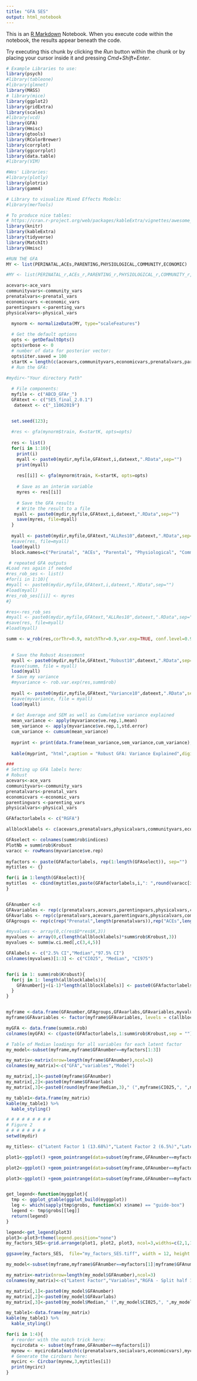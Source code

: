 ```yaml
---
title: "GFA SES"
output: html_notebook
---
```


This is an [R Markdown](http://rmarkdown.rstudio.com) Notebook. When you execute code within the notebook, the results appear beneath the code. 

Try executing this chunk by clicking the *Run* button within the chunk or by placing your cursor inside it and pressing *Cmd+Shift+Enter*. 

```r
# Example Libraries to use:
library(psych)
#library(tableone)
#library(glmnet)
library(MASS)
# library(mice)
library(ggplot2)
library(gridExtra)
library(scales)
#library(vcd)
library(GFA)
library(Hmisc)
library(gtools)
library(RColorBrewer)
library(corrplot)
library(ggcorrplot)
library(data.table)
#library(VIM)

#Wes' Libraries:
#library(plotly)
library(plotrix)
library(gamm4)

# Library to visualize Mixed Effects Models:
#library(merTools)

# To produce nice tables:
# https://cran.r-project.org/web/packages/kableExtra/vignettes/awesome_table_in_html.html
library(knitr)
library(kableExtra)
library(tidyverse)
library(MatchIt)
library(Hmisc)

```


```r

#RUN THE GFA
MY <- list(PERINATAL,ACEs,PARENTING,PHYSIOLOGICAL,COMMUNITY,ECONOMIC)

#MY <- list(PERINATAL_r,ACEs_r,PARENTING_r,PHYSIOLOGICAL_r,COMMUNITY_r,ECONOMIC_r)

acevars<-ace_vars
communityvars<-community_vars
prenatalvars<-prenatal_vars
economicvars <-economic_vars
parentingvars <-parenting_vars
physicalvars<-physical_vars

  mynorm <- normalizeData(MY, type="scaleFeatures")
  
  # Get the default options
  opts <- getDefaultOpts()
  opts$vrbose <- 0
  # number of data for posterior vector:
  opts$iter.saved = 100
  startK = length(c(acevars,communityvars,economicvars,prenatalvars,parentingvars,physicalvars))
  # Run the GFA:
  
#mydir<-"Your directory Path"

  # File components:
  myfile <- c("ABCD_GFAr_")
  GFAtext <- c("SES_final_2.0.1")
   dateext <- c("_11062019")


  set.seed(123);
  
  #res <- gfa(mynorm$train, K=startK, opts=opts)
  
  res <- list()
  for(i in 1:10){
    print(i)
    myall <- paste0(mydir,myfile,GFAtext,i,dateext,".RData",sep="")
    print(myall)
    
    res[[i]] <- gfa(mynorm$train, K=startK, opts=opts)
    
    # Save as an interim variable
    myres <- res[[i]]
    
    # Save the GFA results
    # Write the result to a file
   myall <- paste0(mydir,myfile,GFAtext,i,dateext,".RData",sep="")
    save(myres, file=myall)
  }
  
  myall <- paste0(mydir,myfile,GFAtext,"ALLRes10",dateext,".RData",sep="")
  #save(res, file=myall)
  load(myall)
  block.names=c("Perinatal", "ACEs", "Parental", "Physiological", "Community", "Economic")
```


```r
 # repeated GFA outputs
#Load res again if needed
#res_rob_ses <- list()
#for(i in 1:10){
#myall <- paste0(mydir,myfile,GFAtext,i,dateext,".RData",sep="")
#load(myall)
#res_rob_ses[[i]] <- myres
#}

#res<-res_rob_ses
#myall <- paste0(mydir,myfile,GFAtext,"ALLRes10",dateext,".RData",sep="")
#save(res, file=myall)
#load(myall)

summ <- w_rob(res,corThr=0.9, matchThr=0.9,var.exp=TRUE, conf.level=0.95, heatmap.rep=TRUE, sparse=TRUE, forest=TRUE, block.names)

  
  # Save the Robust Assessment
  myall <- paste0(mydir,myfile,GFAtext,"Robust10",dateext,".RData",sep="")
  #save(summ, file = myall)
  load(myall)
  # Save my variance
  #myvariance <- rob.var.exp(res,summ$rob)
  
  myall <- paste0(mydir,myfile,GFAtext,"Variance10",dateext,".RData",sep="")
  #save(myvariance, file = myall)
  load(myall)
  
  # Get Average and SEM as well as Cumulative variance explained
  mean_variance <- apply(myvariance$ve.rep,1,mean)
  sem_variance <- apply(myvariance$ve.rep,1,std.error)
  cum_variance <- cumsum(mean_variance)
  
  myprint <- print(data.frame(mean_variance,sem_variance,cum_variance),digits = 2)
  
  kable(myprint, "html",caption = "Robust GFA: Variance Explained",digits=c(2,2,2)) %>% kable_styling(bootstrap_options = c( "hover", "condensed", "responsive"),font_size = 11)
```  



```r
###
# Setting up GFA labels here:
# Robust
acevars<-ace_vars
communityvars<-community_vars
prenatalvars<-prenatal_vars
economicvars <-economic_vars
parentingvars <-parenting_vars
physicalvars<-physical_vars

GFAfactorlabels <- c("RGFA")

allblocklabels <- c(acevars,prenatalvars,physicalvars,communityvars,economicvars,parentingvars)

GFAselect <- colnames(summ$rob$indices)
PlotNb = summ$rob$Krobust
varacc <- rowMeans(myvariance$ve.rep)
  
myfactors <- paste(GFAfactorlabels, rep(1:length(GFAselect)), sep="")
mytitles <- {}

for(i in 1:length(GFAselect)){
mytitles  <- cbind(mytitles,paste(GFAfactorlabels,i,": ",round(varacc[i],digits=2),"% Var.",sep=""))
}


GFAnumber <-0
GFAvariables <- rep(c(prenatalvars,acevars,parentingvars,physicalvars,communityvars,economicvars), summ$rob$Krobust)
GFAvarlabs <- rep(c(prenatalvars,acevars,parentingvars,physicalvars,communityvars,economicvars), summ$rob$Krobust)
GFAgroups <- rep(c(rep("Prenatal",length(prenatalvars)),rep("ACEs",length(acevars)),rep("Parental",length(parentingvars)),rep("Physiological",length(physicalvars)),rep("School/Community",length(communityvars)), rep("Economic",length(economicvars))),summ$rob$Krobust)

#myvalues <- array(0,c(res$D*res$K,3))
myvalues <- array(0,c(length(allblocklabels)*summ$rob$Krobust,3))
myvalues <- summ$w.ci.med[,c(3,4,5)]

GFAlabels <- c("2.5% CI","Median","97.5% CI")
colnames(myvalues)[1:3] <- c("CI025", "Median", "CI975")


for(i in 1: summ$rob$Krobust){
  for(j in 1: length(allblocklabels)){
    GFAnumber[j+(i-1)*length(allblocklabels)] <- paste0(GFAfactorlabels,i)
  }
}


myframe <-data.frame(GFAnumber,GFAgroups,GFAvarlabs,GFAvariables,myvalues)
myframe$GFAvariables <- factor(myframe$GFAvariables, levels = c(allblocklabels))

myGFA <- data.frame(summ$x.rob)
colnames(myGFA) <- c(paste(GFAfactorlabels,1:summ$rob$Krobust,sep = ""))

```

```r
# Table of Median loadings for all variables for each latent factor
my_model<-subset(myframe,myframe$GFAnumber==myfactors[1:3])

my_matrix<-matrix(nrow=length(myframe$GFAnumber),ncol=3)
colnames(my_matrix)<-c("GFA","variables","Model")

my_matrix[,1]<-paste0(myframe$GFAnumber)
my_matrix[,2]<-paste0(myframe$GFAvarlabs)
my_matrix[,3]<-paste0(round(myframe$Median,3)," (",myframe$CI025,", ",myframe$CI975,")")

my_table1<-data.frame(my_matrix)
kable(my_table1) %>%
  kable_styling()
```
  

```r
# # # # # # # # # 
# Figure 2 
# # # # # # # # 
setwd(mydir)

my_titles<- c("Latent Factor 1 (13.68%)","Latent Factor 2 (6.5%)","Latent Factor 3 (5.91%)")

plot1<-ggplot() +geom_pointrange(data=subset(myframe,GFAnumber==myfactors[1]), mapping=aes(GFAvariables, Median,ymin=CI025,ymax=CI975,colour=GFAgroups),shape=1,size=2,stroke=2,fatten=.5)+theme_linedraw() +theme(legend.position = "none",axis.text.x = element_text(hjust = 1,size=12, family="Arial"),title = element_text(size=12, family="Arial"),axis.text.y = element_text(hjust = 1,size=12, family="Arial"))+ggtitle(my_titles[1])  + geom_hline(yintercept = 0,linetype = "dashed",colour="black") + coord_flip()+labs(color="Variable Groups")+xlab(" ")

plot2<-ggplot() +geom_pointrange(data=subset(myframe,GFAnumber==myfactors[2]), mapping=aes(GFAvariables, Median,ymin=CI025,ymax=CI975,colour=GFAgroups),shape=1,size=2,stroke=2,fatten=.5)+theme_linedraw() +theme(legend.position = "none",axis.text.x = element_text(hjust = 1,size=12, family="Arial"),title = element_text(size=12, family="Arial"),axis.text.y = element_blank())+ggtitle(my_titles[2])  + geom_hline(yintercept = 0,linetype = "dashed",colour="black") + coord_flip()+labs(color="Variable Groups")+xlab(" ")

plot3<-ggplot() +geom_pointrange(data=subset(myframe,GFAnumber==myfactors[3]), mapping=aes(GFAvariables, Median,ymin=CI025,ymax=CI975,colour=GFAgroups),shape=1,size=2,stroke=2,fatten=.5)+theme_linedraw() +theme(axis.text.x = element_text(hjust = 1,size=12, family="Arial"),title = element_text(size=12, family="Arial"),axis.text.y =element_blank())+ggtitle(my_titles[3])  + geom_hline(yintercept = 0,linetype = "dashed",colour="black") + coord_flip()+labs(color="Variable Groups")+xlab(" ")


get_legend<-function(myggplot){
  tmp <- ggplot_gtable(ggplot_build(myggplot))
  leg <- which(sapply(tmp$grobs, function(x) x$name) == "guide-box")
  legend <- tmp$grobs[[leg]]
  return(legend)
}

legend<-get_legend(plot3)
plot3<-plot3+theme(legend.position="none")
my_factors_SES<-grid.arrange(plot1, plot2, plot3, ncol=3,widths=c(2,1,1))

ggsave(my_factors_SES,  file="my_factors_SES.tiff", width = 12, height = 6, units = "in", dpi = 300)


```

```r

my_model<-subset(myframe,myframe$GFAnumber==myfactors[1]|myframe$GFAnumber==myfactors[2]|myframe$GFAnumber==myfactors[3])

my_matrix<-matrix(nrow=length(my_model$GFAnumber),ncol=3)
colnames(my_matrix)<-c("Latent Factor","Variables","RGFA - Split half 1")

my_matrix[,1]<-paste0(my_model$GFAnumber)
my_matrix[,2]<-paste0(my_model$GFAvarlabs)
my_matrix[,3]<-paste0(my_model$Median," (",my_model$CI025,", ",my_model$CI975,")")

my_table1<-data.frame(my_matrix)
kable(my_table1) %>%
  kable_styling()
```

```r

for(i in 1:4){
  # reorder with the match trick here:
  mycircdata <- subset(myframe,GFAnumber==myfactors[i])
  mynew <- mycircdata[match(c(prenatalvars,socialvars,economicvars),mycircdata$GFAvariables),]
  # Generate the circbars here:
  mycirc <- Circbar(mynew,3,mytitles[i])
  print(mycirc)
}

```

